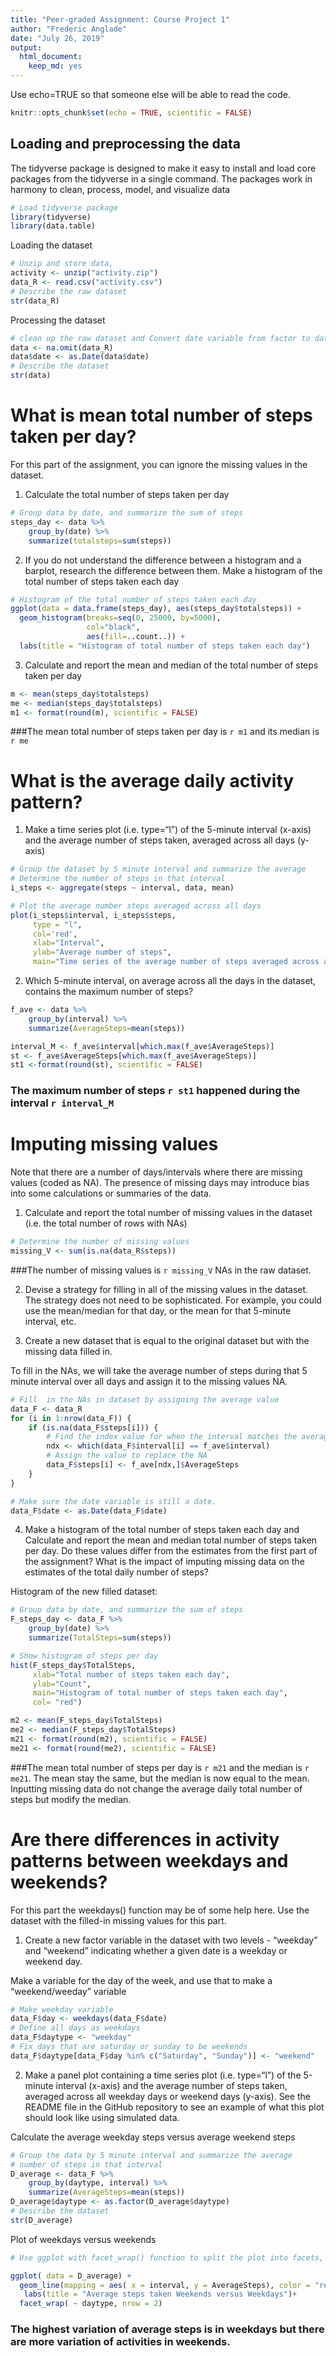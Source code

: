 ```yaml
---
title: "Peer-graded Assignment: Course Project 1"
author: "Frederic Anglade"
date: "July 26, 2019"
output: 
  html_document: 
    keep_md: yes
---
```


Use echo=TRUE so that someone else will be able to read the code.

```r
knitr::opts_chunk$set(echo = TRUE, scientific = FALSE)
```



## Loading and preprocessing the data
The tidyverse package is designed to make it easy to install and load core packages from the tidyverse in a single command. The packages work in harmony to clean, process, model, and visualize data

```r
# Load tidyverse package
library(tidyverse)
library(data.table)
```


Loading the dataset
```r
# Unzip and store data, 
activity <- unzip("activity.zip")
data_R <- read.csv("activity.csv")
# Describe the raw dataset
str(data_R)
```


Processing the dataset
```r
# clean up the raw dataset and Convert date variable from factor to date, and remove NAs
data <- na.omit(data_R)
data$date <- as.Date(data$date)
# Describe the dataset
str(data)
```



# What is mean total number of steps taken per day?

For this part of the assignment, you can ignore the missing values in the dataset.

1. Calculate the total number of steps taken per day

```r
# Group data by date, and summarize the sum of steps
steps_day <- data %>% 
    group_by(date) %>% 
    summarize(totalsteps=sum(steps))
```



2. If you do not understand the difference between a histogram and a barplot, research the difference between them. Make a histogram of the total number of steps taken each day



```r
# Histogram of the total number of steps taken each day
ggplot(data = data.frame(steps_day), aes(steps_day$totalsteps)) + 
  geom_histogram(breaks=seq(0, 25000, by=5000), 
                 col="black", 
                 aes(fill=..count..)) +
  labs(title = "Histogram of total number of steps taken each day")
```



3. Calculate and report the mean and median of the total number of steps taken per day

```r
m <- mean(steps_day$totalsteps)
me <- median(steps_day$totalsteps)
m1 <- format(round(m), scientific = FALSE)
```

###The mean total number of steps taken per day is `r m1` and its  median is `r me`





# What is the average daily activity pattern?

1. Make a time series plot (i.e. \color{red}{\verb|type = "l"|}type="l") of the 5-minute interval (x-axis) and the average number of steps taken, averaged across all days (y-axis)




```r
# Group the dataset by 5 minute interval and summarize the average
# Determine the number of steps in that interval
i_steps <- aggregate(steps ~ interval, data, mean)

# Plot the average number steps averaged across all days
plot(i_steps$interval, i_steps$steps,
     type = "l",
     col='red', 
     xlab="Interval", 
     ylab="Average number of steps",
     main="Time series of the average number of steps averaged across all days")
```



2. Which 5-minute interval, on average across all the days in the dataset, contains the maximum number of steps?


```r
f_ave <- data %>%
    group_by(interval) %>%
    summarize(AverageSteps=mean(steps))

interval_M <- f_ave$interval[which.max(f_ave$AverageSteps)]
st <- f_ave$AverageSteps[which.max(f_ave$AverageSteps)]
st1 <-format(round(st), scientific = FALSE) 
```

### The maximum number of steps `r st1`  happened during the interval `r interval_M`



# Imputing missing values

Note that there are a number of days/intervals where there are missing values (coded as \color{red}{\verb|NA|}NA). The presence of missing days may introduce bias into some calculations or summaries of the data.



1. Calculate and report the total number of missing values in the dataset (i.e. the total number of rows with \color{red}{\verb|NA|}NAs)

```r
# Determine the number of missing values
missing_V <- sum(is.na(data_R$steps))
```

###The number of missing values  is `r missing_V` NAs  in the raw dataset.



2. Devise a strategy for filling in all of the missing values in the dataset. The strategy does not need to be sophisticated. For example, you could use the mean/median for that day, or the mean for that 5-minute interval, etc.

3. Create a new dataset that is equal to the original dataset but with the missing data filled in.


To fill in the NAs, we will take the average number of steps during that 5 minute interval over all days and assign it to the missing values NA.

```r
# Fill  in the NAs in dataset by assigning the average value 
data_F <- data_R
for (i in 1:nrow(data_F)) {
    if (is.na(data_F$steps[i])) {
        # Find the index value for when the interval matches the average
        ndx <- which(data_F$interval[i] == f_ave$interval)
        # Assign the value to replace the NA
        data_F$steps[i] <- f_ave[ndx,]$AverageSteps
    }
}

# Make sure the date variable is still a date.
data_F$date <- as.Date(data_F$date)
```

4. Make a histogram of the total number of steps taken each day and Calculate and report the mean and median total number of steps taken per day. Do these values differ from the estimates from the first part of the assignment? What is the impact of imputing missing data on the estimates of the total daily number of steps?

Histogram of the new filled dataset:

```r
# Group data by date, and summarize the sum of steps
F_steps_day <- data_F %>% 
    group_by(date) %>% 
    summarize(TotalSteps=sum(steps))

# Show histogram of steps per day
hist(F_steps_day$TotalSteps, 
     xlab="Total number of steps taken each day", 
     ylab="Count", 
     main="Histogram of total number of steps taken each day",
     col= "red")
```

```r
m2 <- mean(F_steps_day$TotalSteps)
me2 <- median(F_steps_day$TotalSteps)
m21 <- format(round(m2), scientific = FALSE)
me21 <- format(round(me2), scientific = FALSE)
```

###The mean total number of steps per day is `r m21` and the median is `r me21`. The mean stay the same, but the median is now equal to the mean. Inputting missing data do not change the average daily total number of steps but modify the median.





# Are there differences in activity patterns between weekdays and weekends?

For this part the \color{red}{\verb|weekdays()|}weekdays() function may be of some help here. Use the dataset with the filled-in missing values for this part.

1. Create a new factor variable in the dataset with two levels - "weekday" and "weekend" indicating whether a given date is a weekday or weekend day.



Make a variable for the day of the week, and use that to make a "weekend/weeday" variable

```r
# Make weekday variable
data_F$day <- weekdays(data_F$date)
# Define all days as weekdays
data_F$daytype <- "weekday"
# Fix days that are saturday or sunday to be weekends
data_F$daytype[data_F$day %in% c("Saturday", "Sunday")] <- "weekend"
```


2. Make a panel plot containing a time series plot (i.e. \color{red}{\verb|type = "l"|}type="l") of the 5-minute interval (x-axis) and the average number of steps taken, averaged across all weekday days or weekend days (y-axis). See the README file in the GitHub repository to see an example of what this plot should look like using simulated data.

Calculate the average weekday steps versus average weekend steps

```r
# Group the data by 5 minute interval and summarize the average
# number of steps in that interval
D_average <- data_F %>%
    group_by(daytype, interval) %>%
    summarize(AverageSteps=mean(steps))
D_average$daytype <- as.factor(D_average$daytype)
# Describe the dataset
str(D_average)
```

Plot of weekdays versus weekends

```r
# Use ggplot with facet_wrap() function to split the plot into facets, subplots that each display one subset of the data which make the plot easily to analyse.

ggplot( data = D_average) +
  geom_line(mapping = aes( x = interval, y = AverageSteps), color = "red")+
   labs(title = "Average steps taken Weekends versus Weekdays")+
  facet_wrap( ~ daytype, nrow = 2)
```

### The highest variation of average steps is in weekdays but there are more variation of activities in weekends.
 